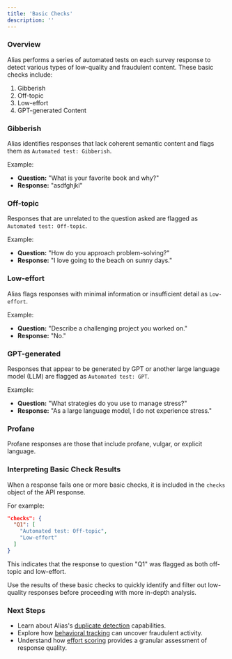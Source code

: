 ```yaml
---
title: 'Basic Checks'
description: ''
---
```


### Overview

Alias performs a series of automated tests on each survey response to detect various types of low-quality and fraudulent content. These basic checks include:

1. Gibberish
2. Off-topic
3. Low-effort
4. GPT-generated Content

### Gibberish

Alias identifies responses that lack coherent semantic content and flags them as `Automated test: Gibberish`. 

Example:
- **Question:** "What is your favorite book and why?"
- **Response:** "asdfghjkl"

### Off-topic

Responses that are unrelated to the question asked are flagged as `Automated test: Off-topic`. 

Example:
- **Question:** "How do you approach problem-solving?"
- **Response:** "I love going to the beach on sunny days."

### Low-effort

Alias flags responses with minimal information or insufficient detail as `Low-effort`.

Example:
- **Question:** "Describe a challenging project you worked on."
- **Response:** "No."

### GPT-generated

Responses that appear to be generated by GPT or another large language model (LLM) are flagged as `Automated test: GPT`.

Example:
- **Question:** "What strategies do you use to manage stress?"
- **Response:** "As a large language model, I do not experience stress."

### Profane

Profane responses are those that include profane, vulgar, or explicit language.

### Interpreting Basic Check Results

When a response fails one or more basic checks, it is included in the `checks` object of the API response. 

For example:

```json
"checks": {
  "Q1": [
    "Automated test: Off-topic",
    "Low-effort"
  ]
}
```

This indicates that the response to question "Q1" was flagged as both off-topic and low-effort.

Use the results of these basic checks to quickly identify and filter out low-quality responses before proceeding with more in-depth analysis.

### Next Steps

- Learn about Alias's [duplicate detection](duplicate-detection) capabilities.
- Explore how [behavioral tracking](behavioral-tracking) can uncover fraudulent activity.
- Understand how [effort scoring](effort-scoring) provides a granular assessment of response quality.